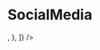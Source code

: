 
<Meta title="Components|SocialMedia" component={SocialMedia} />

# SocialMedia

<Preview>
  <Story name="default">
    <SocialMedia
      media={[
        {
          name: text("name", "Name"),
          link: {
            url: text("url", "#"),
          },
          icon: <IconTwitter />,
        },
      ]}
    />
  </Story>
</Preview>
